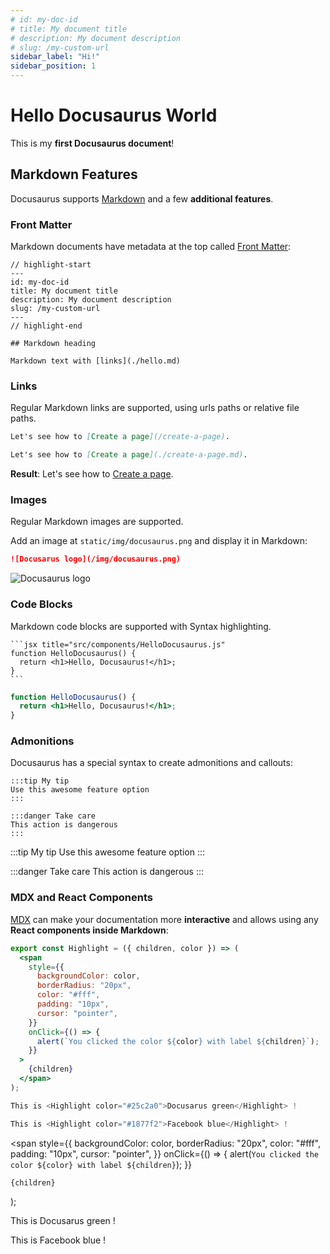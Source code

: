 ```yaml
---
# id: my-doc-id
# title: My document title
# description: My document description
# slug: /my-custom-url
sidebar_label: "Hi!"
sidebar_position: 1
---
```


# Hello Docusaurus World

This is my **first Docusaurus document**!

## Markdown Features

Docusaurus supports [Markdown](https://daringfireball.net/projects/markdown/syntax) and a few **additional features**.

### Front Matter

Markdown documents have metadata at the top called [Front Matter](https://jekyllrb.com/docs/front-matter/):

```text title="my-doc.md"
// highlight-start
---
id: my-doc-id
title: My document title
description: My document description
slug: /my-custom-url
---
// highlight-end

## Markdown heading

Markdown text with [links](./hello.md)
```

### Links

Regular Markdown links are supported, using urls paths or relative file paths.

```md
Let's see how to [Create a page](/create-a-page).
```

```md
Let's see how to [Create a page](./create-a-page.md).
```

**Result**: Let's see how to [Create a page](./tutorial-basics/create-a-page).

### Images

Regular Markdown images are supported.

Add an image at `static/img/docusaurus.png` and display it in Markdown:

```md
![Docusarus logo](/img/docusaurus.png)
```

![Docusaurus logo](/img/docusaurus.png)

### Code Blocks

Markdown code blocks are supported with Syntax highlighting.

````text
```jsx title="src/components/HelloDocusaurus.js"
function HelloDocusaurus() {
  return <h1>Hello, Docusaurus!</h1>;
}
```
````

```jsx title="src/components/HelloDocusaurus.js"
function HelloDocusaurus() {
  return <h1>Hello, Docusaurus!</h1>;
}
```

### Admonitions

Docusaurus has a special syntax to create admonitions and callouts:

```text
:::tip My tip
Use this awesome feature option
:::

:::danger Take care
This action is dangerous
:::
```

:::tip My tip
Use this awesome feature option
:::

:::danger Take care
This action is dangerous
:::

### MDX and React Components

[MDX](https://mdxjs.com/) can make your documentation more **interactive** and allows using any **React components inside Markdown**:

```jsx
export const Highlight = ({ children, color }) => (
  <span
    style={{
      backgroundColor: color,
      borderRadius: "20px",
      color: "#fff",
      padding: "10px",
      cursor: "pointer",
    }}
    onClick={() => {
      alert(`You clicked the color ${color} with label ${children}`);
    }}
  >
    {children}
  </span>
);

This is <Highlight color="#25c2a0">Docusarus green</Highlight> !

This is <Highlight color="#1877f2">Facebook blue</Highlight> !
```

  <span
    style={{
      backgroundColor: color,
      borderRadius: "20px",
      color: "#fff",
      padding: "10px",
      cursor: "pointer",
    }}
    onClick={() => {
      alert(`You clicked the color ${color} with label ${children}`);
    }}
  >
    {children}
  </span>
);

This is <Highlight color="#25c2a0">Docusarus green</Highlight> !

This is <Highlight color="#1877f2">Facebook blue</Highlight> !
